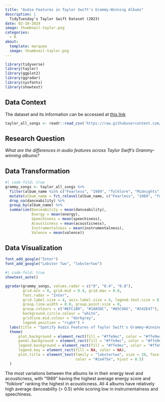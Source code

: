 ```yaml
---
title: "Audio Features in Taylor Swift's Grammy-Winning Albums"
description: |
  TidyTuesday's Taylor Swift Dataset (2023)
date: 02-10-2024
image: thumbnail-taylor.png
categories: 
  - R
about: 
  template: marquee
  image: thumbnail-taylor.png
---
```


```r
library(tidyverse)
library(taylor)
library(ggplot2)
library(ggradar)
library(sysfonts)
library(showtext)
```

## Data Context

The dataset and its information can be accessed at <a href="https://github.com/rfordatascience/tidytuesday/tree/master/data/2023/2023-10-17" target="_blank" rel="noopener">this link</a> 

```r
taylor_all_songs <- readr::read_csv('https://raw.githubusercontent.com/rfordatascience/tidytuesday/master/data/2023/2023-10-17/taylor_all_songs.csv')
```

## Research Question

*What are the differences in audio features across Taylor Swift's Grammy-winning albums?*

## Data Transformation

```r
#| code-fold: true
grammy_songs <- taylor_all_songs %>%
  filter(album_name %in% c("Fearless", "1989", "folklore", "Midnights")) %>%
  mutate(album_name = fct_relevel(album_name, c("Fearless", "1989", "folklore", "Midnights"))) %>%
  drop_na(danceability) %>%
  group_by(album_name) %>%
  summarize(Danceability = mean(danceability), 
            Energy = mean(energy), 
            Speechiness = mean(speechiness), 
            Acousticness = mean(acousticness), 
            Instrumentalness = mean(instrumentalness),
            Valence = mean(valence))
```

## Data Visualization

```r
font_add_google("Inter")
font_add_google("Lobster Two", "lobstertwo")
```

```r
#| code-fold: true
showtext_auto()

ggradar(grammy_songs, values.radar = c("0", "0.4", "0.8"),
        grid.min = 0, grid.mid = 0.4, grid.max = 0.8, 
        font.radar = "Inter",
        grid.label.size = 4, axis.label.size = 4, legend.text.size = 8,
        group.line.width = 0.8, group.point.size = 0,
        group.colours = c("#EFC180", "#18A5DC", "#A5C9A5", "#242E47"), 
        background.circle.colour = "white",
        gridline.mid.colour = "darkgrey",
        legend.position = "right") + 
  labs(title = "Spotify Audio Features of Taylor Swift's Grammy-Winning Albums") +
  theme(
      plot.background = element_rect(fill = "#ffe9ec", color = "#ffe9ec"),
      panel.background = element_rect(fill = "#ffe9ec", color = "#ffe9ec"),
      legend.background = element_rect(fill = "#ffe9ec", color = "#ffe9ec"),
      legend.key = element_rect(fill = NA, color = NA),
      plot.title = element_text(family = "lobstertwo", size = 20, face = "bold", 
                                color = "#2a475e", hjust = 0.5)
  )
```

The most variations between the albums lie in their energy level and acousticness, with "1989" having the highest average energy score and "folklore" ranking the highest in acousticness. All 4 albums have relatively high average danceability (> 0.5) while scoring low in instrumentalness and speechiness. 